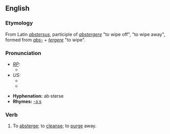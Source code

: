 ==English==
===Etymology===
From Latin ''[[abstersus]]'', participle of ''[[abstergere]]'' "to wipe off", "to wipe away", formed from ''[[abs-]]'' + ''[[tergere]]'' "to wipe".  

===Pronunciation===
* ''[[RP]]:''
** {{IPA|/əbˈstɜːrs/}}
* ''US:''
** {{IPA|/ˌæbˈstɝs/}}
** {{SAMPA|/%{b"st3`s/}}

*'''Hyphenation:''' ab·sterse
*'''Rhymes:''' [[Rhymes:English:-ɜːs|-ɜːs]]

===Verb===
{{en-infl-reg-other-e|absters|e|}}
# {{transitive}} To [[absterge]]; to [[cleanse]]; to [[purge]] away.